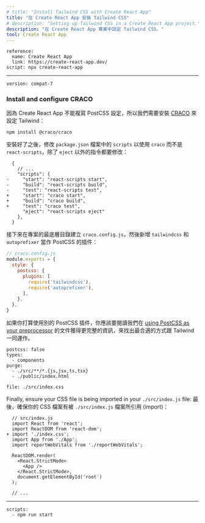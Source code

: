 ```yaml
---
# title: "Install Tailwind CSS with Create React App"
title: "在 Create React App 安裝 Tailwind CSS"
# description: "Setting up Tailwind CSS in a Create React App project."
description: "在 Create React App 專案中設定 Tailwind CSS。"
tool: Create React App
---
```


```preval installation
reference:
  name: Create React App 
  link: https://create-react-app.dev/ 
script: npx create-react-app
```

---

```preval setup
version: compat-7
```

### Install and configure CRACO

<!-- Since Create React App doesn't let you override the PostCSS configuration natively, we also need to install [CRACO](https://github.com/gsoft-inc/craco) to be able to configure Tailwind: -->
因為 Create React App 不能複寫 PostCSS 設定，所以我們需要安裝 [CRACO](https://github.com/gsoft-inc/craco) 來設定 Tailwind：

```shell
npm install @craco/craco
```

<!-- Once it's installed, update your `scripts` in your `package.json` file to use `craco` instead of `react-scripts` for all scripts except `eject`: -->
安裝好了之後，修改 `package.json` 檔案中的 `scripts` 以使用 `craco` 而不是 `react-scripts`，除了 `eject` 以外的指令都要修改：

```diff-json
  {
    // ...
    "scripts": {
-     "start": "react-scripts start",
-     "build": "react-scripts build",
-     "test": "react-scripts test",
+     "start": "craco start",
+     "build": "craco build",
+     "test": "craco test",
      "eject": "react-scripts eject"
    },
  }
```

<!-- Next, create a `craco.config.js` at the root of our project and add the `tailwindcss` and `autoprefixer` as PostCSS plugins: -->
接下來在專案的最底層目錄建立 `craco.config.js`，然後新增 `tailwindcss` 和 `autoprefixer` 當作 PostCSS 的插件：

```js
// craco.config.js
module.exports = {
  style: {
    postcss: {
      plugins: [
        require('tailwindcss'),
        require('autoprefixer'),
      ],
    },
  },
}
```

<!-- If you're planning to use any other PostCSS plugins, you should read our documentation on [using PostCSS as your preprocessor](/docs/using-with-preprocessors) for more details about the best way to order them alongside Tailwind. -->
如果你打算使用別的 PostCSS 插件，你應該要閱讀我們在 [using PostCSS as your preprocessor](/docs/using-with-preprocessors) 的文件獲得更完整的資訊，來找出最合適的方式跟 Tailwind 一同運作。


```preval configuration
postcss: false
types:
  - components
purge: 
  - ./src/**/*.{js,jsx,ts,tsx}
  - ./public/index.html
```

```preval include
file: ./src/index.css
```

Finally, ensure your CSS file is being imported in your `./src/index.js` file:
最後，確保你的 CSS 檔案有被 `./src/index.js` 檔案所引用 (import)：

```diff-js
  // src/index.js
  import React from 'react';
  import ReactDOM from 'react-dom';
+ import './index.css';
  import App from './App';
  import reportWebVitals from './reportWebVitals';

  ReactDOM.render(
    <React.StrictMode>
      <App />
    </React.StrictMode>,
    document.getElementById('root')
  );

  // ...
```

---

```preval finish
scripts:
  - npm run start
```


